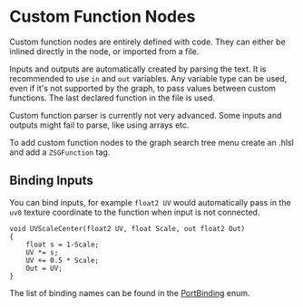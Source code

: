 
# Custom Function Nodes

Custom function nodes are entirely defined with code. They can either be inlined directly in the node, or imported from a file.

Inputs and outputs are automatically created by parsing the text. It is recommended to use `in` and `out` variables.
Any variable type can be used, even if it's not supported by the graph, to pass values between custom functions.
The last declared function in the file is used.

<Callout type="warning">
Custom function parser is currently not very advanced. Some inputs and outputs might fail to parse, like using arrays etc.
</Callout>

To add custom function nodes to the graph search tree menu create an .hlsl and add a `ZSGFunction` tag.

## Binding Inputs
You can bind inputs, for example `float2 UV` would automatically pass in the `uv0` texture coordinate to the function when input is not connected.

```hlsl filename="UVScaleCenter.hlsl" showLineNumbers
void UVScaleCenter(float2 UV, float Scale, out float2 Out)
{
    float s = 1-Scale;
    UV *= s; 
    UV += 0.5 * Scale;
    Out = UV;
}
```

The list of binding names can be found in the [PortBinding](https://github.com/z3y/ShaderGraphZ/blob/master/Editor/Generation/PortBindings.cs) enum.
